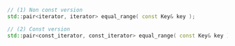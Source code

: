 ```cpp
// (1) Non const version
std::pair<iterator, iterator> equal_range( const Key& key );

// (2) Const version
std::pair<const_iterator, const_iterator> equal_range( const Key& key ) const;
```
